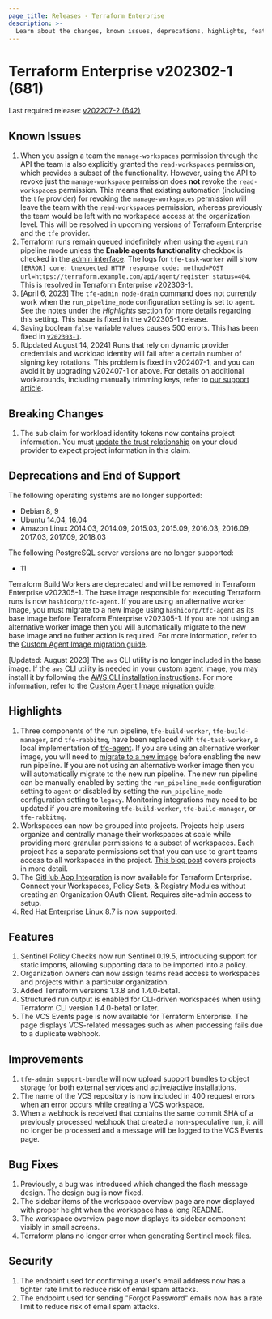 ```yaml
---
page_title: Releases - Terraform Enterprise
description: >-
  Learn about the changes, known issues, deprecations, highlights, features, improvements, bug fixes, and security fixes for the v202302-1 (681) release.
---
```


# Terraform Enterprise v202302-1 (681)

Last required release: [v202207-2 (642)](/terraform/enterprise/releases/2022/v202207-2)

## Known Issues

1. When you assign a team the `manage-workspaces` permission through the API the team is also explicitly granted the `read-workspaces` permission, which provides a subset of the functionality. However, using the API to revoke just the `manage-workspace` permission does **not** revoke the `read-workspaces` permission. This means that existing automation (including the `tfe` provider) for revoking the `manage-workspaces` permission will leave the team with the `read-workspaces` permission, whereas previously the team would be left with no workspace access at the organization level. This will be resolved in upcoming versions of Terraform Enterprise and the `tfe` provider.
1. Terraform runs remain queued indefinitely when using the `agent` run pipeline mode unless the **Enable agents functionality** checkbox is checked in the [admin interface](/terraform/enterprise/application-administration/admin-access). The logs for `tfe-task-worker` will show `[ERROR] core: Unexpected HTTP response code: method=POST url=https://terraform.example.com/api/agent/register status=404`. This is resolved in Terraform Enterprise v202303-1.
1. [April 6, 2023] The `tfe-admin node-drain` command does not currently work when the `run_pipeline_mode` configuration setting is set to `agent`. See the notes under the _Highlights_ section for more details regarding this setting. This issue is fixed in the v202305-1 release.
1. Saving boolean `false` variable values causes 500 errors. This has been fixed in [`v202303-1`](/terraform/enterprise/releases/2023/v202303-1#bug-fixes).
1. [Updated August 14, 2024] Runs that rely on dynamic provider credentials and workload identity will fail after a certain number of signing key rotations. This problem is fixed in v202407-1, and you can avoid it by upgrading v202407-1 or above. For details on additional workarounds, including manually trimming keys, refer to [our support article](https://support.hashicorp.com/hc/en-us/articles/31715716966419-Issue-with-OIDC-Vault-key-rotation-mechanism-to-incorrectly-identify-the-newest-signing-key).

## Breaking Changes

1. The sub claim for workload identity tokens now contains project information. You must [update the trust relationship](https://support.hashicorp.com/hc/en-us/articles/13138701895699-Updating-Workload-Identity-for-Projects) on your cloud provider to expect project information in this claim.

## Deprecations and End of Support

The following operating systems are no longer supported:

- Debian 8, 9
- Ubuntu 14.04, 16.04
- Amazon Linux 2014.03, 2014.09, 2015.03, 2015.09, 2016.03, 2016.09, 2017.03, 2017.09, 2018.03

The following PostgreSQL server versions are no longer supported:

- 11

Terraform Build Workers are deprecated and will be removed in Terraform Enterprise v202305-1. The base image responsible for executing Terraform runs is now `hashicorp/tfc-agent`. If you are using an alternative worker image, you must migrate to a new image using `hashicorp/tfc-agent` as its base image before Terraform Enterprise v202305-1. If you are not using an alternative worker image then you will automatically migrate to the new base image and no futher action is required. For more information, refer to the [Custom Agent Image migration guide](/terraform/enterprise/v202302-1/replicated/administration/infrastructure/worker-to-agent-migration).

[Updated: August 2023] The `aws` CLI utility is no longer included in the base image. If the `aws` CLI utility is needed in your custom agent image, you may install it by following the [AWS CLI installation instructions](https://docs.aws.amazon.com/cli/latest/userguide/getting-started-install.html). For more information, refer to the [Custom Agent Image migration guide](/terraform/enterprise/v202302-1/replicated/administration/infrastructure/worker-to-agent-migration).

## Highlights

1. Three components of the run pipeline, `tfe-build-worker`, `tfe-build-manager`, and `tfe-rabbitmq`, have been replaced with `tfe-task-worker`, a local implementation of [tfc-agent](https://hub.docker.com/r/hashicorp/tfc-agent). If you are using an alternative worker image, you will need to [migrate to a new image](/terraform/enterprise/v202302-1/replicated/administration/infrastructure/worker-to-agent-migration) before enabling the new run pipeline. If you are not using an alternative worker image then you will automatically migrate to the new run pipeline. The new run pipeline can be manually enabled by setting the `run_pipeline_mode` configuration setting to `agent` or disabled by setting the `run_pipeline_mode` configuration setting to `legacy`. Monitoring integrations may need to be updated if you are monitoring `tfe-build-worker`, `tfe-build-manager`, or `tfe-rabbitmq`.
1. Workspaces can now be grouped into projects. Projects help users organize and centrally manage their workspaces at scale while providing more granular permissions to a subset of workspaces. Each project has a separate permissions set that you can use to grant teams access to all workspaces in the project. [This blog post](https://www.hashicorp.com/blog/terraform-cloud-adds-projects-to-organize-workspaces-at-scale) covers projects in more detail.
1. The [GitHub App Integration](/terraform/enterprise/application-administration/github-app-integration) is now available for Terraform Enterprise. Connect your Workspaces, Policy Sets, & Registry Modules without creating an Organization OAuth Client. Requires site-admin access to setup.
1. Red Hat Enterprise Linux 8.7 is now supported.

## Features

1. Sentinel Policy Checks now run Sentinel 0.19.5, introducing support for static imports, allowing supporting data to be imported into a policy.
1. Organization owners can now assign teams read access to workspaces and projects within a particular organization.
1. Added Terraform versions 1.3.8 and 1.4.0-beta1.
1. Structured run output is enabled for CLI-driven workspaces when using Terraform CLI version 1.4.0-beta1 or later.
1. The VCS Events page is now available for Terraform Enterprise. The page displays VCS-related messages such as when processing fails due to a duplicate webhook.

## Improvements

1. `tfe-admin support-bundle` will now upload support bundles to object storage for both external services and active/active installations.
1. The name of the VCS repository is now included in 400 request errors when an error occurs while creating a VCS workspace.
1. When a webhook is received that contains the same commit SHA of a previously processed webhook that created a non-speculative run, it will no longer be processed and a message will be logged to the VCS Events page.

## Bug Fixes

1. Previously, a bug was introduced which changed the flash message design. The design bug is now fixed.
1. The sidebar items of the workspace overview page are now displayed with proper height when the workspace has a long README.
1. The workspace overview page now displays its sidebar component visibly in small screens.
1. Terraform plans no longer error when generating Sentinel mock files.

## Security

1. The endpoint used for confirming a user's email address now has a tighter rate limit to reduce risk of email spam attacks.
1. The endpoint used for sending "Forgot Password" emails now has a rate limit to reduce risk of email spam attacks.
